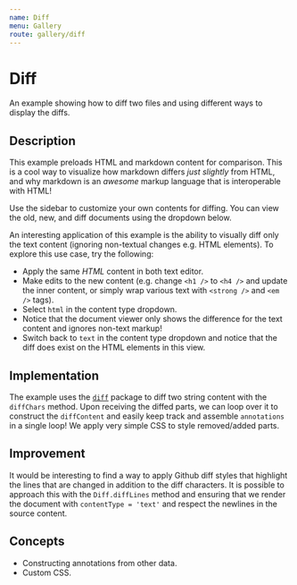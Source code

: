 ```yaml
---
name: Diff
menu: Gallery
route: gallery/diff
---
```



# Diff
An example showing how to diff two files and using different ways to display the diffs.

## Description
This example preloads HTML and markdown content for comparison.  This is a cool way to visualize how markdown differs *just slightly* from HTML, and why markdown is an *awesome* markup language that is interoperable with HTML!

Use the sidebar to customize your own contents for diffing.  You can view the old, new, and diff documents using the dropdown below.

An interesting application of this example is the ability to visually diff only the text content (ignoring non-textual changes e.g. HTML elements).  To explore this use case, try the following:
- Apply the same *HTML* content in both text editor.
- Make edits to the new content (e.g. change `<h1 />` to `<h4 />` and update the inner content, or simply wrap various text with `<strong />` and `<em />` tags).
- Select `html` in the content type dropdown.
- Notice that the document viewer only shows the difference for the text content and ignores non-text markup!
- Switch back to `text` in the content type dropdown and notice that the diff does exist on the HTML elements in this view.


## Implementation
The example uses the [`diff`](https://github.com/kpdecker/jsdiff) package to diff two string content with the `diffChars` method.  Upon receiving the diffed parts, we can loop over it to construct the `diffContent` and easily keep track and assemble `annotations` in a single loop!  We apply very simple CSS to style removed/added parts.

## Improvement
It would be interesting to find a way to apply Github diff styles that highlight the lines that are changed in addition to the diff characters.  It is possible to approach this with the `Diff.diffLines` method and ensuring that we render the document with `contentType = 'text'` and respect the newlines in the source content.

## Concepts
- Constructing annotations from other data.
- Custom CSS.

<Diff />
